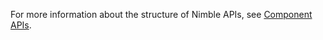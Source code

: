 
<Meta title="Patterns/all/component-apis-link" />

For more information about the structure of Nimble APIs, see
[Component APIs](?path=/docs/component-apis--docs).
